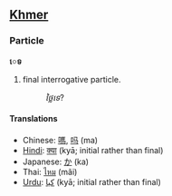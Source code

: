 ==[[Khmer]]==
===Particle===
'''េទ'''

# final interrogative particle.
#:''ថ្លៃទេ''?

====Translations====
*Chinese: [[嗎]], [[吗]] (ma)
*[[Hindi]]: [[क्या]] (kyā; initial rather than final)
*Japanese: [[か]] (ka)
*Thai: [[ไหม]] (mãi)
*[[Urdu]]: [[كيا]] (kyā; initial rather than final)